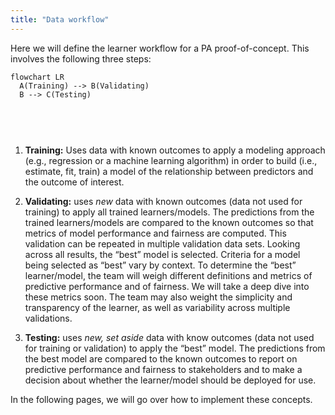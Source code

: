 ```yaml
---
title: "Data workflow"
---
```


Here we will define the learner workflow for a PA proof-of-concept. This involves the following three steps:

```mermaid
flowchart LR
  A(Training) --> B(Validating)
  B --> C(Testing)
  
  
```

\

1.  **Training:** Uses data with known outcomes to apply a modeling approach (e.g., regression or a machine learning algorithm) in order to build (i.e., estimate, fit, train) a model of the relationship between predictors and the outcome of interest.

2.  **Validating:** uses *new* data with known outcomes (data not used for training) to apply all trained learners/models. The predictions from the trained learners/models are compared to the known outcomes so that metrics of model performance and fairness are computed. This validation can be repeated in multiple validation data sets. Looking across all results, the "best" model is selected. Criteria for a model being selected as "best" vary by context. To determine the "best" learner/model, the team will weigh different definitions and metrics of predictive performance and of fairness. We will take a deep dive into these metrics soon. The team may also weight the simplicity and transparency of the learner, as well as variability across multiple validations.

3.  **Testing:** uses *new, set aside* data with know outcomes (data not used for training or validation) to apply the "best" model. The predictions from the best model are compared to the known outcomes to report on predictive performance and fairness to stakeholders and to make a decision about whether the learner/model should be deployed for use.

In the following pages, we will go over how to implement these concepts.
